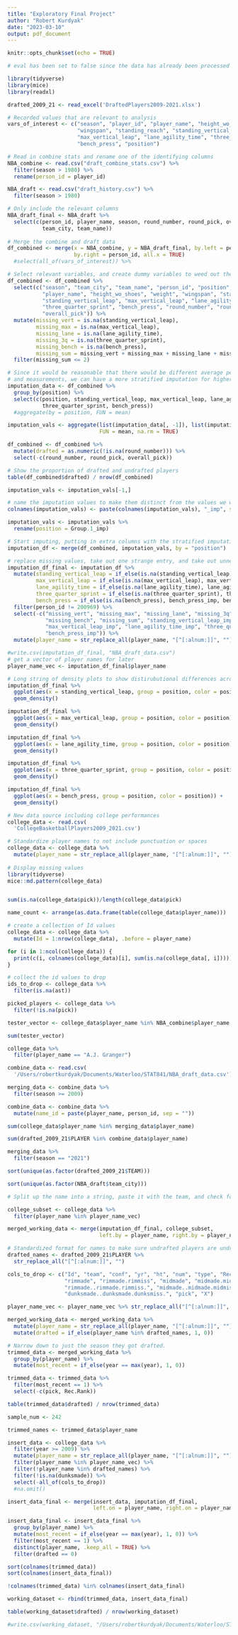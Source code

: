 ```yaml
---
title: "Exploratory Final Project"
author: "Robert Kurdyak"
date: "2023-03-10"
output: pdf_document
---
```


```r
knitr::opts_chunk$set(echo = TRUE)
```


```r
# eval has been set to false since the data has already been processed

library(tidyverse)
library(mice)
library(readxl)

drafted_2009_21 <- read_excel('DraftedPlayers2009-2021.xlsx')

# Recorded values that are relevant to analysis
vars_of_interest <- c("season", "player_id", "player_name", "height_wo_shoes", "weight",
                      "wingspan", "standing_reach", "standing_vertical_leap",
                      "max_vertical_leap", "lane_agility_time", "three_quarter_sprint",
                      "bench_press", "position")

# Read in combine stats and rename one of the identifying columns
NBA_combine <- read.csv("draft_combine_stats.csv") %>%
  filter(season > 1980) %>%
  rename(person_id = player_id)

NBA_draft <- read.csv("draft_history.csv") %>%
  filter(season > 1980)

# Only include the relevant columns
NBA_draft_final <- NBA_draft %>%
  select(c(person_id, player_name, season, round_number, round_pick, overall_pick,
           team_city, team_name))
  
# Merge the combine and draft data
df_combined <- merge(x = NBA_combine, y = NBA_draft_final, by.left = person_id,
                     by.right = person_id, all.x = TRUE)
  #select(all_of(vars_of_interest)) %>%

# Select relevant variables, and create dummy variables to weed out the most sparse data
df_combined <- df_combined %>%
  select(c("season", "team_city", "team_name", "person_id", "position",
           "player_name", "height_wo_shoes", "weight", "wingspan", "standing_reach",
           "standing_vertical_leap", "max_vertical_leap", "lane_agility_time",
           "three_quarter_sprint", "bench_press", "round_number", "round_pick",
           "overall_pick")) %>%
  mutate(missing_vert = is.na(standing_vertical_leap),
         missing_max = is.na(max_vertical_leap),
         missing_lane = is.na(lane_agility_time),
         missing_3q = is.na(three_quarter_sprint),
         missing_bench = is.na(bench_press),
         missing_sum = missing_vert + missing_max + missing_lane + missing_3q + missing_bench) %>%
  filter(missing_sum <= 2)

# Since it would be reasonable that there would be different average performances
# and measurements, we can have a more stratified imputation for higher data quality.
imputation_data <- df_combined %>%
  group_by(position) %>%
  select(c(position, standing_vertical_leap, max_vertical_leap, lane_agility_time,
           three_quarter_sprint, bench_press))
  #aggregate(by = position, FUN = mean)

imputation_vals <- aggregate(list(imputation_data[, -1]), list(imputation_data$position),
                             FUN = mean, na.rm = TRUE)

df_combined <- df_combined %>%
  mutate(drafted = as.numeric(!is.na(round_number))) %>%
  select(-c(round_number, round_pick, overall_pick))

# Show the proportion of drafted and undrafted players
table(df_combined$drafted) / nrow(df_combined)
```

```r
imputation_vals <- imputation_vals[-1,]

# name the imputation values to make them distinct from the values we want to impute.
colnames(imputation_vals) <- paste(colnames(imputation_vals), "_imp", sep = "")

imputation_vals <- imputation_vals %>%
  rename(position = Group.1_imp)
```

```r

# Start imputing, putting in extra columns with the stratified imputation values.
imputation_df <- merge(df_combined, imputation_vals, by = "position")

# replace missing values, take out one strange entry, and take out unneeded columns
imputation_df_final <- imputation_df %>%
  mutate(standing_vertical_leap = if_else(is.na(standing_vertical_leap), standing_vertical_leap_imp, standing_vertical_leap),
         max_vertical_leap = if_else(is.na(max_vertical_leap), max_vertical_leap_imp, max_vertical_leap),
         lane_agility_time = if_else(is.na(lane_agility_time), lane_agility_time_imp, lane_agility_time),
         three_quarter_sprint = if_else(is.na(three_quarter_sprint), three_quarter_sprint_imp, three_quarter_sprint),
         bench_press = if_else(is.na(bench_press), bench_press_imp, bench_press)) %>%
  filter(person_id != 200969) %>%
  select(-c("missing_vert", "missing_max", "missing_lane", "missing_3q",
            "missing_bench", "missing_sum", "standing_vertical_leap_imp",
            "max_vertical_leap_imp", "lane_agility_time_imp", "three_quarter_sprint_imp",
            "bench_press_imp")) %>%
  mutate(player_name = str_replace_all(player_name, "[^[:alnum:]]", ""))

#write.csv(imputation_df_final, "NBA_draft_data.csv")
# get a vector of player names for later
player_name_vec <- imputation_df_final$player_name
```

```r

# Long string of density plots to show distirubutional differences across each position.
imputation_df_final %>%
  ggplot(aes(x = standing_vertical_leap, group = position, color = position)) + 
  geom_density()

imputation_df_final %>%
  ggplot(aes(x = max_vertical_leap, group = position, color = position)) + 
  geom_density()

imputation_df_final %>%
  ggplot(aes(x = lane_agility_time, group = position, color = position)) + 
  geom_density()

imputation_df_final %>%
  ggplot(aes(x = three_quarter_sprint, group = position, color = position)) + 
  geom_density()

imputation_df_final %>%
  ggplot(aes(x = bench_press, group = position, color = position)) + 
  geom_density()

```

```r
# New data source including college performances
college_data <- read.csv(
  'CollegeBasketballPlayers2009_2021.csv')

# Standardize player names to not include punctuation or spaces
college_data <- college_data %>%
  mutate(player_name = str_replace_all(player_name, "[^[:alnum:]]", ""))
 
# Display missing values 
library(tidyverse)
mice::md.pattern(college_data)


sum(is.na(college_data$pick))/length(college_data$pick)

name_count <- arrange(as.data.frame(table(college_data$player_name)))

# create a collection of Id values
college_data <- college_data %>%
  mutate(Id = 1:nrow(college_data), .before = player_name)

for (i in 1:ncol(college_data)) {
  print(c(i, colnames(college_data)[i], sum(is.na(college_data[, i]))))
}

# collect the id values to drop
ids_to_drop <- college_data %>%
  filter(is.na(ast))

```

```r

picked_players <- college_data %>%
  filter(!is.na(pick))

tester_vector <- college_data$player_name %in% NBA_combine$player_name

sum(tester_vector)

college_data %>%
  filter(player_name == "A.J. Granger")

combine_data <- read.csv(
  '/Users/robertkurdyak/Documents/Waterloo/STAT841/NBA_draft_data.csv')

merging_data <- combine_data %>%
  filter(season >= 2009)

combine_data <- combine_data %>%
  mutate(name_id = paste(player_name, person_id, sep = ""))

sum(college_data$player_name %in% merging_data$player_name)

sum(drafted_2009_21$PLAYER %in% combine_data$player_name)

merging_data %>%
  filter(season == "2021")

sort(unique(as.factor(drafted_2009_21$TEAM)))

sort(unique(as.factor(NBA_draft$team_city)))

```

```r
# Split up the name into a string, paste it with the team, and check for uniqueness

college_subset <- college_data %>%
  filter(player_name %in% player_name_vec)

merged_working_data <- merge(imputation_df_final, college_subset,
                             left.by = player_name, right.by = player_name, how = "left")
```



```r

# Standardized format for names to make sure undrafted players are undrafted.
drafted_names <- drafted_2009_21$PLAYER %>%
  str_replace_all("[^[:alnum:]]", "")

cols_to_drop <- c("Id", "team", "conf", "yr", "ht", "num", "type", "Rec.Rank",
                  "rimmade", "rimmade.rimmiss", "midmade", "midmade.midmiss", 
                  "rimmade..rimmade.rimmiss.", "midmade..midmade.midmiss.",
                  "dunksmade..dunksmade.dunksmiss.", "pick", "X")

player_name_vec <- player_name_vec %>% str_replace_all("[^[:alnum:]]", "")

merged_working_data <- merged_working_data %>%
  mutate(player_name = str_replace_all(player_name, "[^[:alnum:]]", "")) %>%
  mutate(drafted = if_else(player_name %in% drafted_names, 1, 0))

# Narrow down to just the season they got drafted.
trimmed_data <- merged_working_data %>%
  group_by(player_name) %>%
  mutate(most_recent = if_else(year == max(year), 1, 0))

trimmed_data <- trimmed_data %>% 
  filter(most_recent == 1) %>%
  select(-c(pick, Rec.Rank))

table(trimmed_data$drafted) / nrow(trimmed_data)

sample_num <- 242

trimmed_names <- trimmed_data$player_name

insert_data <- college_data %>%
  filter(year >= 2009) %>%
  mutate(player_name = str_replace_all(player_name, "[^[:alnum:]]", "")) %>%
  filter(player_name %in% player_name_vec) %>%
  filter(!player_name %in% drafted_names) %>%
  filter(!is.na(dunksmade)) %>%
  select(-all_of(cols_to_drop))
  #na.omit()

insert_data_final <- merge(insert_data, imputation_df_final,
                           left.on = player_name, right.on = player_name, how = "inner")

insert_data_final <- insert_data_final %>%
  group_by(player_name) %>%
  mutate(most_recent = if_else(year == max(year), 1, 0)) %>%
  filter(most_recent == 1) %>%
  distinct(player_name, .keep_all = TRUE) %>%
  filter(drafted == 0)

sort(colnames(trimmed_data))
sort(colnames(insert_data_final))

!colnames(trimmed_data) %in% colnames(insert_data_final)

working_dataset <- rbind(trimmed_data, insert_data_final)

table(working_dataset$drafted) / nrow(working_dataset)

#write.csv(working_dataset, "/Users/robertkurdyak/Documents/Waterloo/STAT841/STAT841WorkingDataset.csv")
```